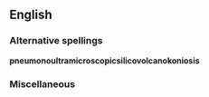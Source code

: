 ==English==



===Alternative spellings===
'''pneumonoultramicroscopicsilicovolcanokoniosis'''



===Miscellaneous===
{{rfc-header|Miscellaneous}}